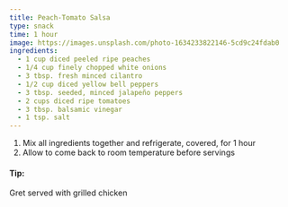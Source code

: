 ```yaml
---
title: Peach-Tomato Salsa
type: snack
time: 1 hour
image: https://images.unsplash.com/photo-1634233822146-5cd9c24fdab0
ingredients:
  - 1 cup diced peeled ripe peaches
  - 1/4 cup finely chopped white onions
  - 3 tbsp. fresh minced cilantro
  - 1/2 cup diced yellow bell peppers
  - 3 tbsp. seeded, minced jalapeño peppers
  - 2 cups diced ripe tomatoes
  - 3 tbsp. balsamic vinegar
  - 1 tsp. salt
---
```


1. Mix all ingredients together and refrigerate, covered, for 1 hour
1. Allow to come back to room temperature before servings

#### Tip:

Gret served with grilled chicken
